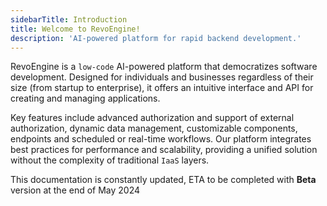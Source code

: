 ```yaml
---
sidebarTitle: Introduction
title: Welcome to RevoEngine!
description: 'AI-powered platform for rapid backend development.'
---
```


RevoEngine is a `low-code` AI-powered platform that democratizes software development.
Designed for individuals and businesses regardless of their size (from startup to enterprise),
it offers an intuitive interface and API for creating and managing applications.

Key features include advanced authorization and support of external authorization,
dynamic data management, customizable components, endpoints and scheduled or real-time workflows.
Our platform integrates best practices for performance and scalability,
providing a unified solution without the complexity of traditional `IaaS` layers.

<Note>This documentation is constantly updated, ETA to be completed with **Beta** version at the end of May 2024</Note>
